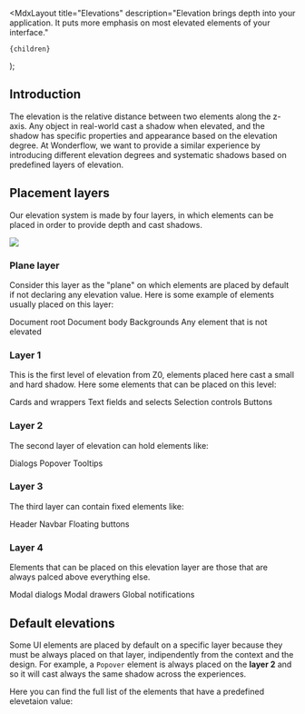 
  <MdxLayout
    title="Elevations"
    description="Elevation brings depth into your application. It puts more emphasis on most elevated elements of your interface."
  >
    {children}
  </MdxLayout>
);

## Introduction

The elevation is the relative distance between two elements along the z-axis. Any object in real-world cast a shadow when elevated, and the shadow has specific properties and appearance based on the elevation degree. At Wonderflow, we want to provide a similar experience by introducing different elevation degrees and systematic shadows based on predefined layers of elevation.

## Placement layers

Our elevation system is made by four layers, in which elements can be placed in order to provide depth and cast shadows.

<img
  loading="lazy"
  decoding="async"
  src="/design/elevations/elevation-axis.svg"
/>

### Plane layer

Consider this layer as the "plane" on which elements are placed by default if not declaring any elevation value. Here is some example of elements usually placed on this layer:

<List>
  <List.Li marker="arrow-right" markerColor="var(--highlight-green-foreground)">Document root</List.Li>
  <List.Li marker="arrow-right" markerColor="var(--highlight-green-foreground)">Document body</List.Li>
  <List.Li marker="arrow-right" markerColor="var(--highlight-green-foreground)">Backgrounds</List.Li>
  <List.Li marker="arrow-right" markerColor="var(--highlight-green-foreground)">Any element that is not elevated</List.Li>
</List>

### Layer 1

This is the first level of elevation from Z0, elements placed here cast a small and hard shadow. Here some elements that can be placed on this level:

<List marker="arrow-right" markerColor="var(--highlight-green-foreground)">
  <List.Li marker="arrow-right" markerColor="var(--highlight-green-foreground)">Cards and wrappers</List.Li>
  <List.Li marker="arrow-right" markerColor="var(--highlight-green-foreground)">Text fields and selects</List.Li>
  <List.Li marker="arrow-right" markerColor="var(--highlight-green-foreground)">Selection controls</List.Li>
  <List.Li marker="arrow-right" markerColor="var(--highlight-green-foreground)">Buttons</List.Li>
</List>

### Layer 2

The second layer of elevation can hold elements like:

<List marker="arrow-right" markerColor="var(--highlight-green-foreground)">
  <List.Li marker="arrow-right" markerColor="var(--highlight-green-foreground)">Dialogs</List.Li>
  <List.Li marker="arrow-right" markerColor="var(--highlight-green-foreground)">Popover</List.Li>
  <List.Li marker="arrow-right" markerColor="var(--highlight-green-foreground)">Tooltips</List.Li>
</List>

### Layer 3

The third layer can contain fixed elements like:

<List marker="arrow-right" markerColor="var(--highlight-green-foreground)">
  <List.Li marker="arrow-right" markerColor="var(--highlight-green-foreground)">Header</List.Li>
  <List.Li marker="arrow-right" markerColor="var(--highlight-green-foreground)">Navbar</List.Li>
  <List.Li marker="arrow-right" markerColor="var(--highlight-green-foreground)">Floating buttons</List.Li>
</List>

### Layer 4

Elements that can be placed on this elevation layer are those that are always palced above everything else.

<List marker="arrow-right" markerColor="var(--highlight-green-foreground)">
  <List.Li marker="arrow-right" markerColor="var(--highlight-green-foreground)">Modal dialogs</List.Li>
  <List.Li marker="arrow-right" markerColor="var(--highlight-green-foreground)">Modal drawers</List.Li>
  <List.Li marker="arrow-right" markerColor="var(--highlight-green-foreground)">Global notifications</List.Li>
</List>

## Default elevations

Some UI elements are placed by default on a specific layer because they must be always placed on that layer, indipendently from the context and the design. For example, a `Popover` element is always placed on the **layer 2** and so it will cast always the same shadow across the experiences.

Here you can find the full list of the elements that have a predefined elevetaion value:


<Table
  columns={[
    {
      id: "component",
      Header: "Component",
      disableSortBy: true,
      accessor: 'component',
    },
    {
      id: "layer",
      Header: "Layer",
      align: "end",
      disableSortBy: true,
      accessor: 'layer'
    },
  ]}
  data={[
    {
      'component': 'Tooltip',
      'layer': '2'
    },
    {
      'component': 'Popover',
      'layer': '2'
    },
    {
      'component': 'Floating snackbars',
      'layer': '3'
    },
    {
      'component': 'Floating buttons',
      'layer': '3'
    },
    {
      'component': 'Modal drawers',
      'layer': '4'
    },
    {
      'component': 'Modal dialogs',
      'layer': '4'
    }
  ]}
/>
